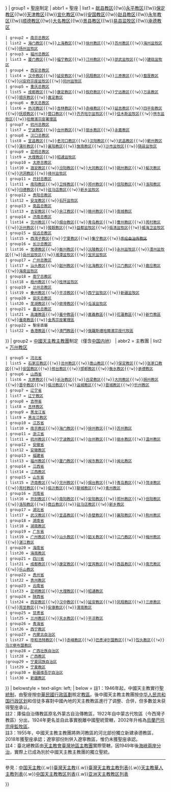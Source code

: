 {{Navbox with collapsible groups
| name = 中国天主教教区
| title = [[中国天主教教区列表|中國天主教教區]]
| listclass = hlist
| state = {{{state|autocollapse}}}
| selected = {{{selected|{{{1|}}}}}}
| group1 = [[聖座]]制定
| abbr1 = 聖座
| list1 = {{Navbox subgroup
 | group1 = [[天主教北京总教区|北平总教区]]
 | list1 = [[天主教正定教区|正定教区]]{{!w}}[[天主教献县教区|献县教区]]{{!w}}[[天主教永平教区|永平教区]]{{!w}}[[天主教保定教区|保定教区]]{{!w}}[[天主教天津教区|天津教区]]{{!w}}[[天主教宣化教区|宣化教区]]{{!w}}[[天主教安国教区|安国教区]]{{!w}}[[天主教赵县教区|赵县教区]]{{!w}}[[天主教永年教区|永年教区]]{{!w}}[[天主教顺德教区|顺德教区]]{{!w}}[[天主教大名教区|大名教区]]{{!w}}[[天主教景县教区|景县教区]]{{!w}}[[天主教易县监牧区|易县监牧区]]{{!w}}[[天主教承德教区|承德教区]]
 | group2 = [[天主教南京总教区|南京总教区]]
 | list2 = [[天主教海门教区|海门教区]]{{!w}}[[天主教上海教区|上海教区]]{{!w}}[[天主教徐州教区|徐州教区]]{{!w}}[[天主教苏州教区|苏州教区]]{{!w}}[[天主教海州监牧区|海州监牧区]]{{!w}}[[天主教扬州监牧区|扬州监牧区]]
 | group3 = [[天主教福州总教区|福州总教区]]
 | list3 = [[天主教厦门教区|厦门教区]]{{!w}}[[天主教福宁教区|福宁教区]]{{!w}}[[天主教汀州教区|汀州教区]]{{!w}}[[天主教邵武监牧区|邵武监牧区]]{{!w}}[[天主教建瓯监牧区|建瓯监牧区]]
 | group4 = [[天主教西安总教区|西安总教区]]
 | list4 = [[天主教汉中教区|汉中教区]]{{!w}}[[天主教延安教区|延安教区]]{{!w}}[[天主教凤翔教区|凤翔教区]]{{!w}}[[天主教三原教区|三原教区]]{{!w}}[[天主教盩厔教区|盩厔教区]]{{!w}}[[天主教兴安府宗座监牧区|兴安府宗座监牧区]]{{!w}}[[天主教同州监牧区|同州监牧区]]
 | group5 = [[天主教重庆总教区|重庆总教区]]
 | list5 = [[天主教成都教区|成都教区]]{{!w}}[[天主教康定教区|康定教区]]{{!w}}[[天主教叙府教区|叙府教区]]{{!w}}[[天主教宁远教区|宁远教区]]{{!w}}[[天主教万县教区|万县教区]]{{!w}}[[天主教顺庆教区|顺庆教区]]{{!w}}[[天主教嘉定教区|嘉定教区]]
 | group6 = [[天主教奉天总教区|奉天总教区]]
 | list6 = [[天主教热河教区|热河教区]]{{!w}}[[天主教吉林教区|吉林教区]]{{!w}}[[天主教赤峰教区|赤峰教区]]{{!w}}[[天主教延吉教区|延吉教区]]{{!w}}[[天主教四平街教区|四平街教区]]{{!w}}[[天主教抚顺教区|抚顺教区]]{{!w}}[[天主教营口教区|营口教区]]{{!w}}[[天主教齐齐哈尔监牧区|齐齐哈尔监牧区]]{{!w}}[[天主教佳木斯监牧区|佳木斯监牧区]]{{!w}}[[天主教林东监牧区|林东监牧区]]{{!w}}[[天主教哈爾濱宗座署理區|哈爾濱宗座署理區]]
 | group7 = [[天主教杭州总教区|杭州总教区]]
 | list7 = [[天主教宁波教区|宁波教区]]{{!w}}[[天主教台州教区|台州教区]]{{!w}}[[天主教丽水教区|丽水教区]]{{!w}}[[天主教永嘉教区|永嘉教区]]
 | group8 = [[天主教汉口总教区|汉口总教区]]
 | list8 = [[天主教宜昌教区|宜昌教区]]{{!w}}[[天主教老河口教区|老河口教区]]{{!w}}[[天主教汉阳教区|汉阳教区]]{{!w}}[[天主教武昌教区|武昌教区]]{{!w}}[[天主教蕲州教区|蕲州教区]]{{!w}}[[天主教蒲圻教区|蒲圻教区]]{{!w}}[[天主教襄阳教区|襄阳教区]]{{!w}}[[天主教施南教区|施南教区]]{{!w}}[[天主教沙市监牧区|沙市监牧区]]{{!w}}[[天主教随县监牧区|随县监牧区]]
 | group9 = [[天主教昆明总教区|昆明总教区]]
 | list9 = [[天主教大理教区|大理教区]]{{!w}}[[天主教昭通监牧区|昭通监牧区]]
 | group10 = [[天主教太原总教区|太原总教区]]
 | list10 = [[天主教潞安教区|潞安教区]]{{!w}}[[天主教汾阳教区|汾阳教区]]{{!w}}[[天主教大同教区|大同教区]]{{!w}}[[天主教朔州教区|朔州教区]]{{!w}}[[天主教榆次教区|榆次教区]]{{!w}}[[天主教洪洞教区|洪洞教区]]{{!w}}[[天主教绛州监牧区|绛州监牧区]]
 | group11 = [[天主教开封总教区|开封总教区]]
 | list11 = [[天主教南阳教区|南阳教区]]{{!w}}[[天主教卫辉教区|卫辉教区]]{{!w}}[[天主教郑州教区|郑州教区]]{{!w}}[[天主教信阳教区|信阳教区]]{{!w}}[[天主教洛阳教区|洛阳教区]]{{!w}}[[天主教归德教区|归德教区]]{{!w}}[[天主教驻马店教区|驻马店教区]]{{!w}}[[天主教新乡监牧区|新乡监牧区]]
 | group12 = [[天主教贵阳总教区|贵阳总教区]]
 | list12 = [[天主教安龙教区|安龙教区]]{{!w}}[[天主教石阡监牧区|石阡监牧区]]
 | group13 = [[天主教南昌总教区|南昌总教区]]
 | list13 = [[天主教吉安教区|吉安教区]]{{!w}}[[天主教余江教区|余江教区]]{{!w}}[[天主教赣州教区|赣州教区]]{{!w}}[[天主教南城教区|南城教区]]
 | group14 = [[天主教济南总教区|济南总教区]]
 | list14 = [[天主教兖州教区|兖州教区]]{{!w}}[[天主教烟台教区|烟台教区]]{{!w}}[[天主教青岛教区|青岛教区]]{{!w}}[[天主教曹州教区|曹州教区]]{{!w}}[[天主教周村教区|周村教区]]{{!w}}[[天主教沂州教区|沂州教区]]{{!w}}[[天主教陽穀教区|陽穀教区]]{{!w}}[[天主教益都监牧区|益都监牧区]]{{!w}}[[天主教临清监牧区|临清监牧区]]{{!w}}[[天主教威海卫监牧区|威海卫监牧区]]
 | group15 = [[天主教绥远总教区|绥远总教区]]
 | list15 = [[天主教西湾子教区|西湾子教区]]{{!w}}[[天主教宁夏教区|宁夏教区]]{{!w}}[[天主教集宁教区|集宁教区]]{{!w}}[[天主教烏蘭巴托宗座監牧區|<s>库伦自治传教区</s>]]
 | group16 = [[天主教长沙总教区|长沙总教区]]
 | list16 = [[天主教常德教区|常德教区]]{{!w}}[[天主教衡州教区|衡州教区]]{{!w}}[[天主教沅陵教区|沅陵教区]]{{!w}}[[天主教永州监牧区|永州监牧区]]{{!w}}[[天主教澧州监牧区|澧州监牧区]]{{!w}}[[天主教岳州监牧区|岳州监牧区]]{{!w}}[[天主教湘潭监牧区|湘潭监牧区]]{{!w}}[[天主教宝庆监牧区|宝庆监牧区]]
 | group17 = [[天主教广州总教区|广州总教区]]
 | list17 = [[天主教汕头教区|汕头教区]]{{!w}}[[天主教韶州教区|韶州教区]]{{!w}}[[天主教北海教区|北海教区]]{{!w}}[[天主教江门教区|江门教区]]{{!w}}[[天主教嘉应教区|嘉应教区]]{{!w}}[[天主教海南监牧区|海南监牧区]]
 | group18 = [[天主教南宁总教区|南宁总教区]]
 | list18 = [[天主教梧州教区|梧州教区]]{{!w}}[[天主教桂林监牧区|桂林监牧区]]
 | group19 = [[天主教兰州总教区|兰州总教区]]
 | list19 = [[天主教秦州教区|秦州教区]]{{!w}}[[天主教平凉教区|平凉教区]]{{!w}}[[天主教西宁监牧区|西宁监牧区]]{{!w}}[[天主教新疆监牧区|新疆监牧区]]
 | group20 = [[天主教安庆总教区|安庆总教区]]
 | list20 = [[天主教芜湖教区|芜湖教区]]{{!w}}[[天主教蚌埠教区|蚌埠教区]]{{!w}}[[天主教屯溪监牧区|屯溪监牧区]]
 | group21 = [[天主教台北總教區|臺北总教区]]
 | list21 = [[天主教高雄教區|高雄教區]]{{!w}}[[天主教台中教區|臺中教區]]{{!w}}[[天主教嘉義教區|嘉義教區]]{{!w}}[[天主教花蓮教區|花蓮教區]]{{!w}}[[天主教新竹教區|新竹教區]]{{!w}}[[天主教台南教區|臺南教區]]{{!w}}[[天主教金門、馬祖宗座署理區|金馬宗座署理區]]
 | group22 = 聖座直屬
 | list22 = [[天主教香港教區|香港教區]]{{!w}}[[天主教澳門教區|澳門教區]]{{!w}}[[俄羅斯禮天主教哈爾濱宗座代牧區|俄羅斯禮哈爾濱宗座代牧區]]
}}
| group2 = [[中國天主教主教團]]制定（僅含[[中国内地]]）
| abbr2 = 主教團
| list2 = {{Navbox subgroup
 | group1 = [[北京市]]
 | list1 = [[天主教北京总教区|北京教区]]
 | group2 = [[天津市]]
 | list2 = [[天主教天津教区|天津教区]]
 | group3 = [[上海市]]
 | list3 = [[天主教上海教区|上海教区]]
 | group4 = [[重庆市]]
 | list4 = [[天主教重庆总教区|重庆教区]]{{!w}}[[天主教万县教区|万州教区]]
 | group5 = [[河北省]]
 | list5 = [[天主教正定教区|石家庄教区]]{{!w}}[[天主教献县教区|沧州教区]]{{!w}}[[天主教永平教区|唐山教区]]{{!w}}[[天主教保定教区|保定教区]]{{!w}}[[天主教宣化教区|张家口教区]]{{!w}}[[天主教安国教区|安国教区]]{{!w}}[[天主教赵县教区|邢台教区]]{{!w}}[[天主教永年教区|邯郸教区]]{{!w}}[[天主教景县教区|衡水教区]]{{!w}}[[天主教承德教区|承德教区]]
 | group6 = [[山西省]]
 | list6 = [[天主教太原总教区|太原教区]]{{!w}}[[天主教潞安教区|长治教区]]{{!w}}[[天主教汾阳教区|吕梁教区]]{{!w}}[[天主教大同教区|大同教区]]{{!w}}[[天主教朔州教区|朔州教区]]{{!w}}[[天主教榆次教区|晋中教区]]{{!w}}[[天主教洪洞教区|临汾教区]]{{!w}}[[天主教绛州监牧区|运城教区]]{{!w}}[[天主教晋城教区|晋城教区]]{{!w}}[[天主教忻州教区|忻州教区]]
 | group7 = [[辽宁省]]
 | list7 = [[天主教辽宁教区|辽宁教区]]
 | group8 = [[吉林省]]
 | list8 = [[天主教吉林教区|吉林教区]]
 | group9 = [[黑龙江省]]
 | list9 = [[天主教黑龙江教区|黑龙江教区]]
 | group10 = [[江苏省]]
 | list10 = [[天主教南京总教区|南京教区]]{{!w}}[[天主教海门教区|海门教区]]{{!w}}[[天主教徐州教区|徐州教区]]{{!w}}[[天主教苏州教区|苏州教区]]
 | group11 = [[浙江省]]
 | list11 = [[天主教杭州总教区|杭州教区]]{{!w}}[[天主教宁波教区|宁波教区]]{{!w}}[[天主教台州教区|台州教区]]{{!w}}[[天主教丽水教区|丽水教区]]{{!w}}[[天主教永嘉教区|温州教区]]
 | group12 = [[安徽省]]
 | list12 = [[天主教安徽教区|安徽教区]]
 | group13 = [[福建省]]
 | list13 = [[天主教福州总教区|福州教区]]{{!w}}[[天主教厦门教区|厦门教区]]{{!w}}[[天主教福宁教区|闽东教区]]{{!w}}[[天主教邵武监牧区|闽北教区]]
 | group14 = [[江西省]]
 | list14 = [[天主教江西教区|江西教区]]
 | group15 = [[山东省]]
 | list15 = [[天主教济南总教区|济南教区]]{{!w}}[[天主教兖州教区|兖州教区]]{{!w}}[[天主教烟台教区|烟台教区]]{{!w}}[[天主教青岛教区|青岛教区]]{{!w}}[[天主教曹州教区|菏泽教区]]{{!w}}[[天主教周村教区|周村教区]]{{!w}}[[天主教沂州教区|临沂教区]]{{!w}}[[天主教阳谷教区|聊城教区]]{{!w}}[[天主教益都监牧区|青州教区]]
 | group16 = [[河南省]]
 | list16 = [[天主教开封总教区|开封教区]]{{!w}}[[天主教南阳教区|南阳教区]]{{!w}}[[天主教卫辉教区|安阳教区]]{{!w}}[[天主教郑州教区|郑州教区]]{{!w}}[[天主教信阳教区|信阳教区]]{{!w}}[[天主教洛阳教区|洛阳教区]]{{!w}}[[天主教归德教区|商丘教区]]{{!w}}[[天主教驻马店教区|驻马店教区]]{{!w}}[[天主教新乡监牧区|新乡教区]]
 | group17 = [[湖北省]]
 | list17 = [[天主教汉口总教区|武汉教区]]{{!w}}[[天主教宜昌教区|宜昌教区]]{{!w}}[[天主教蒲圻教区|赤壁教区]]{{!w}}[[天主教襄阳教区|襄阳教区]]{{!w}}[[天主教沙市监牧区|荆州教区]]
 | group18 = [[湖南省]]
 | list18 = [[天主教长沙总教区|湖南教区]]
 | group19 = [[广东省]]
 | list19 = [[天主教广州总教区|广州教区]]{{!w}}[[天主教汕头教区|汕头教区]]{{!w}}[[天主教韶州教区|韶关教区]]{{!w}}[[天主教江门教区|江门教区]]{{!w}}[[天主教嘉应教区|梅州教区]]{{!w}}[[天主教湛江教区|湛江教区]]
 | group20 = [[海南省]]
 | list20 = [[天主教海南监牧区|海南教区]]
 | group21 = [[四川省]]
 | list21 = [[天主教成都教区|成都教区]]{{!w}}[[天主教康定教区|康定教区]]{{!w}}[[天主教叙府教区|宜宾教区]]{{!w}}[[天主教宁远教区|西昌教区]]{{!w}}[[天主教顺庆教区|南充教区]]{{!w}}[[天主教嘉定教区|乐山教区]]
 | group22 = [[贵州省]]
 | list22 = [[天主教贵州教区|贵州教区]]
 | group23 = [[云南省]]
 | list23 = [[天主教昆明总教区|昆明教区]]{{!w}}[[天主教大理教区|大理教区]]{{!w}}[[天主教昭通监牧区|昭通教区]]
 | group24 = [[陕西省]]
 | list24 = [[天主教西安总教区|西安教区]]{{!w}}[[天主教汉中教区|汉中教区]]{{!w}}[[天主教延安教区|延安教区]]{{!w}}[[天主教凤翔教区|凤翔教区]]{{!w}}[[天主教三原教区|三原教区]]{{!w}}[[天主教盩厔教区|周至教区]]{{!w}}[[天主教兴安府监牧区|安康教区]]{{!w}}[[天主教同州监牧区|渭南教区]]
 | group25 = [[甘肃省]]
 | list25 = [[天主教兰州总教区|兰州教区]]{{!w}}[[天主教秦州教区|天水教区]]{{!w}}[[天主教平凉教区|平凉教区]]
 | group26 = [[青海省]]
 | list26 = [[天主教西宁监牧区|西宁教区]]
 | group27 = [[内蒙古自治区]]
 | list27 = [[天主教绥远总教区|呼和浩特教区]]{{!w}}[[天主教赤峰教区|赤峰教区]]{{!w}}[[天主教巴彥淖尔盟教区|巴彥淖尔盟教区]]{{!w}}[[天主教包头教区|包头教区]]{{!w}}[[天主教集宁教区|乌兰察布盟教区]]
 | group28 = [[广西壮族自治区]]
 | list28 = [[天主教广西教区|广西教区]]
 |group29 = [[宁夏回族自治区]]
 | list29 = [[天主教宁夏教区|宁夏教区]]
 | group30 = [[新疆维吾尔自治区]]
 | list30 = [[天主教新疆监牧区|新疆教区]]
}}
| belowstyle = text-align: left;
| below = 註1：1946年起，中國天主教實行[[天主教会圣统制|聖統制]]，由聖座按[[中華民國行政區劃]]核定[[教區]]。後中國天主教主教團按[[中华人民共和国行政区划]]和信徒多寡對中國內地的天主教教區進行了调整、合併，但多數並未获得聖座承认。<br/>註2：庫倫自治傳教區原名外蒙古自治傳教區，1922年自中蒙古代牧區（今西灣子教區）分出，1924年更名並自此事實脫離中國聖統管轄，2002年升格為[[天主教烏蘭巴托宗座監牧區|烏蘭巴托宗座監牧區]]。<br/>註3：1955年，中國天主教主教團將熱河教區的河北部份獨立新建承德教區，2018年獲聖座承認；遼寧部份則併入遼寧教區，惟仍未獲聖座承認。<br/>註4：臺北總教區由[[天主教會臺灣地區主教團]]實際管轄，因1949年後[[海峽兩岸關係|海峽兩岸分治]]，實際上已成為別於中國天主教主教團的獨立聖統。<hr/><div class="center">參見：[[中国天主教]]{{.w}}[[台灣天主教|臺灣天主教]]{{.w}}[[台灣天主教主教列表|臺灣天主教主教列表]]{{.w}}[[天主教華人主教列表]]{{.w}}[[中国天主教教区列表]]{{.w}}[[亚洲天主教教区列表]]</div>
}}<noinclude>
{{collapsible option}}
[[Category:中国天主教教区导航模板| ]]
</noinclude>